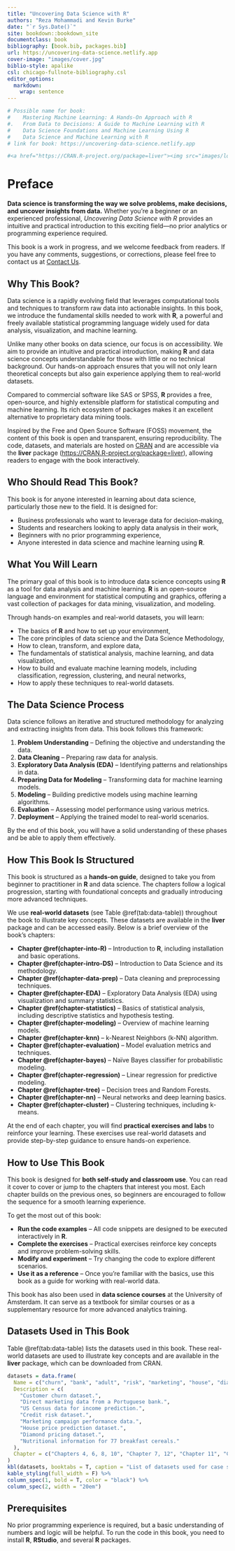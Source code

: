 ```yaml
---
title: "Uncovering Data Science with R"
authors: "Reza Mohammadi and Kevin Burke"
date: "`r Sys.Date()`"
site: bookdown::bookdown_site
documentclass: book
bibliography: [book.bib, packages.bib]
url: https://uncovering-data-science.netlify.app
cover-image: "images/cover.jpg"
biblio-style: apalike
csl: chicago-fullnote-bibliography.csl
editor_options: 
  markdown: 
    wrap: sentence
---
```


```r
# Possible name for book:
#    Mastering Machine Learning: A Hands-On Approach with R
#.   From Data to Decisions: A Guide to Machine Learning with R
#    Data Science Foundations and Machine Learning Using R
#    Data Science and Machine Learning with R
# link for book: https://uncovering-data-science.netlify.app

#<a href="https://CRAN.R-project.org/package=liver"><img src="images/logo.png" alt="Book cover" width="250" height="250" align="right" style="margin: 0 1em 0 1em"/></a>


```

# Preface {.unnumbered}  

**Data science is transforming the way we solve problems, make decisions, and uncover insights from data.** Whether you're a beginner or an experienced professional, *Uncovering Data Science with R* provides an intuitive and practical introduction to this exciting field—no prior analytics or programming experience required.  

This book is a work in progress, and we welcome feedback from readers. If you have any comments, suggestions, or corrections, please feel free to contact us at [Contact Us](mailto:a.mohammadi@uva.nl).  

## Why This Book? {.unnumbered}  

Data science is a rapidly evolving field that leverages computational tools and techniques to transform raw data into actionable insights. In this book, we introduce the fundamental skills needed to work with **R**, a powerful and freely available statistical programming language widely used for data analysis, visualization, and machine learning.  

Unlike many other books on data science, our focus is on accessibility. We aim to provide an intuitive and practical introduction, making **R** and data science concepts understandable for those with little or no technical background. Our hands-on approach ensures that you will not only learn theoretical concepts but also gain experience applying them to real-world datasets.  

Compared to commercial software like SAS or SPSS, **R** provides a free, open-source, and highly extensible platform for statistical computing and machine learning. Its rich ecosystem of packages makes it an excellent alternative to proprietary data mining tools.  

Inspired by the Free and Open Source Software (FOSS) movement, the content of this book is open and transparent, ensuring reproducibility. The code, datasets, and materials are hosted on [CRAN](https://cran.r-project.org/web/packages/liver/index.html) and are accessible via the **liver** package (<https://CRAN.R-project.org/package=liver>), allowing readers to engage with the book interactively.  

## Who Should Read This Book? {.unnumbered}  

This book is for anyone interested in learning about data science, particularly those new to the field. It is designed for:  

- Business professionals who want to leverage data for decision-making,  
- Students and researchers looking to apply data analysis in their work,  
- Beginners with no prior programming experience,  
- Anyone interested in data science and machine learning using **R**.  

## What You Will Learn {.unnumbered}  

The primary goal of this book is to introduce data science concepts using **R** as a tool for data analysis and machine learning. **R** is an open-source language and environment for statistical computing and graphics, offering a vast collection of packages for data mining, visualization, and modeling.  

Through hands-on examples and real-world datasets, you will learn:  

- The basics of **R** and how to set up your environment,  
- The core principles of data science and the Data Science Methodology,  
- How to clean, transform, and explore data,  
- The fundamentals of statistical analysis, machine learning, and data visualization,  
- How to build and evaluate machine learning models, including classification, regression, clustering, and neural networks,  
- How to apply these techniques to real-world datasets.  

## The Data Science Process {.unnumbered}  

Data science follows an iterative and structured methodology for analyzing and extracting insights from data. This book follows this framework:  

1. **Problem Understanding** – Defining the objective and understanding the data.  
2. **Data Cleaning** – Preparing raw data for analysis.  
3. **Exploratory Data Analysis (EDA)** – Identifying patterns and relationships in data.  
4. **Preparing Data for Modeling** – Transforming data for machine learning models.  
5. **Modeling** – Building predictive models using machine learning algorithms.  
6. **Evaluation** – Assessing model performance using various metrics.  
7. **Deployment** – Applying the trained model to real-world scenarios.  

By the end of this book, you will have a solid understanding of these phases and be able to apply them effectively.  

## How This Book Is Structured {.unnumbered}  

This book is structured as a **hands-on guide**, designed to take you from beginner to practitioner in **R** and data science. The chapters follow a logical progression, starting with foundational concepts and gradually introducing more advanced techniques.  

We use **real-world datasets** (see Table \@ref(tab:data-table)) throughout the book to illustrate key concepts. These datasets are available in the **liver** package and can be accessed easily. Below is a brief overview of the book’s chapters:  

- **Chapter \@ref(chapter-into-R)** – Introduction to **R**, including installation and basic operations.  
- **Chapter \@ref(chapter-intro-DS)** – Introduction to Data Science and its methodology.  
- **Chapter \@ref(chapter-data-prep)** – Data cleaning and preprocessing techniques.  
- **Chapter \@ref(chapter-EDA)** – Exploratory Data Analysis (EDA) using visualization and summary statistics.  
- **Chapter \@ref(chapter-statistics)** – Basics of statistical analysis, including descriptive statistics and hypothesis testing.  
- **Chapter \@ref(chapter-modeling)** – Overview of machine learning models.  
- **Chapter \@ref(chapter-knn)** – k-Nearest Neighbors (k-NN) algorithm.  
- **Chapter \@ref(chapter-evaluation)** – Model evaluation metrics and techniques.  
- **Chapter \@ref(chapter-bayes)** – Naïve Bayes classifier for probabilistic modeling.  
- **Chapter \@ref(chapter-regression)** – Linear regression for predictive modeling.  
- **Chapter \@ref(chapter-tree)** – Decision trees and Random Forests.  
- **Chapter \@ref(chapter-nn)** – Neural networks and deep learning basics.  
- **Chapter \@ref(chapter-cluster)** – Clustering techniques, including k-means.  

At the end of each chapter, you will find **practical exercises and labs** to reinforce your learning. These exercises use real-world datasets and provide step-by-step guidance to ensure hands-on experience.  

## How to Use This Book {.unnumbered}  

This book is designed for **both self-study and classroom use**. You can read it cover to cover or jump to the chapters that interest you most. Each chapter builds on the previous ones, so beginners are encouraged to follow the sequence for a smooth learning experience.  

To get the most out of this book:  

- **Run the code examples** – All code snippets are designed to be executed interactively in **R**.  
- **Complete the exercises** – Practical exercises reinforce key concepts and improve problem-solving skills.  
- **Modify and experiment** – Try changing the code to explore different scenarios.  
- **Use it as a reference** – Once you're familiar with the basics, use this book as a guide for working with real-world data.  

This book has also been used in **data science courses** at the University of Amsterdam. It can serve as a textbook for similar courses or as a supplementary resource for more advanced analytics training.  

## Datasets Used in This Book {.unnumbered}  

Table \@ref(tab:data-table) lists the datasets used in this book. These real-world datasets are used to illustrate key concepts and are available in the **liver** package, which can be downloaded from CRAN.  

```r
datasets = data.frame( 
  Name = c("churn", "bank", "adult", "risk", "marketing", "house", "diamonds", "cereal"),
  Description = c(
    "Customer churn dataset.", 
    "Direct marketing data from a Portuguese bank.", 
    "US Census data for income prediction.", 
    "Credit risk dataset.", 
    "Marketing campaign performance data.", 
    "House price prediction dataset.", 
    "Diamond pricing dataset.", 
    "Nutritional information for 77 breakfast cereals."
  ),
  Chapter = c("Chapters 4, 6, 8, 10", "Chapter 7, 12", "Chapter 11", "Chapter 9", "Chapter 10", "Chapter 10", "Chapter 3", "Chapter 13")
)
kbl(datasets, booktabs = T, caption = "List of datasets used for case studies in different chapters. Available in the R package liver.") %>%
kable_styling(full_width = F) %>%
column_spec(1, bold = T, color = "black") %>%
column_spec(2, width = "20em")
```

## Prerequisites {.unnumbered}  

No prior programming experience is required, but a basic understanding of numbers and logic will be helpful. To run the code in this book, you need to install **R**, **RStudio**, and several **R** packages.  






